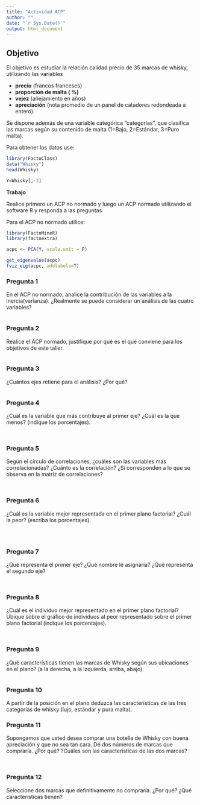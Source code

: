 ```yaml
---
title: "Actividad ACP"
author: ""
date: "`r Sys.Date()`"
output: html_document
---
```


## **Objetivo**

El objetivo es estudiar la relación calidad precio de 35 marcas de whisky, utilizando las variables 

- **precio** (francos franceses)
- **proporción de malta ( %)** 
- **vejez** (añejamiento en años) 
- **apreciación** (nota promedio de un panel de catadores redondeada a entero). 

Se dispone además de una variable categórica "categorías", que clasifica las marcas según su contenido de malta (1=Bajo, 2=Estándar, 3=Puro malta).




Para obtener los datos use:

```r
library(FactoClass)
data("Whisky")
head(Whisky)
```

```r
Y=Whisky[,-3]

```



**Trabajo**

Realice primero un ACP no normado y luego un ACP normado utilizando el software R y responda a las preguntas.


Para el ACP no normado utilice:
```r
library(FactoMineR)
library(factoextra)
```

```r
acpc <- PCA(Y, scale.unit = F)

```

```r
get_eigenvalue(acpc)
fviz_eig(acpc, addlabels=T)
```



### Pregunta 1

En el ACP no normado, analice la contribución de las variables a la inercia(varianza). ¿Realmente se puede considerar un análisis de las cuatro variables?

```r

```



### Pregunta 2

Realice el ACP normado, justifique por qué es el que conviene para los objetivos de este taller.



```r

```




### Pregunta 3

¿Cuántos ejes retiene para el análisis? ¿Por qué?


```r

```



### Pregunta 4
¿Cuál es la variable que más contribuye al primer eje? ¿Cuál es la que menos? (indique los porcentajes).

```r

```


```r

```



### Pregunta 5

Según el círculo de correlaciones, ¿cuáles son las variables más correlacionadas? ¿Cuánto es la correlación? ¿Si corresponden a lo que se observa en la matriz de correlaciones?

```{}

```






```r

```


### Pregunta 6
¿Cuál es la variable mejor representada en el primer plano factorial? ¿Cuál la peor? (escriba los porcentajes).

```r

```

```r

```


```r

```


### Pregunta 7
¿Qué representa el primer eje? ¿Qué nombre le asignaría? ¿Qué representa el segundo eje?



```r


```


```r

```


### Pregunta 8

¿Cuál es el individuo mejor representado en el primer plano factorial? Ubique sobre el gráfico de individuos al peor representado sobre el primer plano factorial (indique los porcentajes).



```r

```



```r

```




### Pregunta 9
¿Qué características tienen las marcas de Whisky según sus ubicaciones en el plano? (a la derecha, a la izquierda, arriba, abajo).


```r

```


### Pregunta 10

A partir de la posición en el plano deduzca las características de las tres categorías de whisky (lujo, estándar y pura malta).


### Pregunta 11

Supongamos que usted desea comprar una botella de Whisky con buena apreciación y que no sea tan cara. Dé dos números de marcas que compraría. ¿Por qué? ?Cuáles son las características de las dos marcas?



```r

```

```r

```



### Pregunta 12

Seleccione dos marcas que definitivamente no compraría. ¿Por qué? ¿Qué características tienen?


```r

```

```r

```


